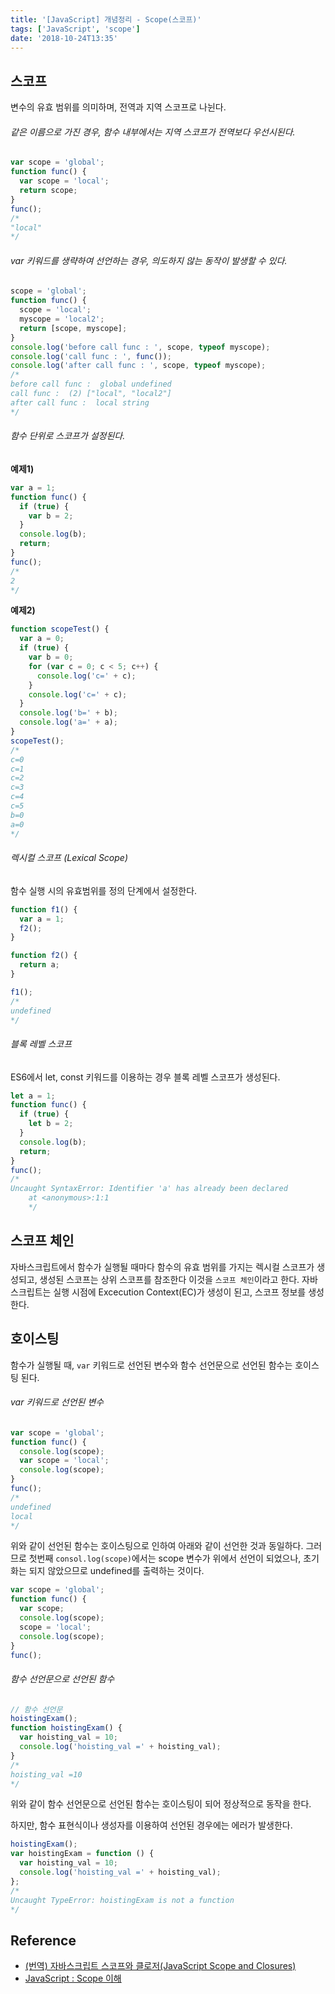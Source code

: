 ```yaml
---
title: '[JavaScript] 개념정리 - Scope(스코프)'
tags: ['JavaScript', 'scope']
date: '2018-10-24T13:35'
---
```


<!--truncate-->

## 스코프

변수의 유효 범위를 의미하며, 전역과 지역 스코프로 나뉜다.

###### 같은 이름으로 가진 경우, 함수 내부에서는 지역 스코프가 전역보다 우선시된다.

```javascript
var scope = 'global';
function func() {
  var scope = 'local';
  return scope;
}
func();
/*
"local"
*/
```

###### var 키워드를 생략하여 선언하는 경우, 의도하지 않는 동작이 발생할 수 있다.

```javascript
scope = 'global';
function func() {
  scope = 'local';
  myscope = 'local2';
  return [scope, myscope];
}
console.log('before call func : ', scope, typeof myscope);
console.log('call func : ', func());
console.log('after call func : ', scope, typeof myscope);
/*
before call func :  global undefined
call func :  (2) ["local", "local2"]
after call func :  local string
*/
```

###### 함수 단위로 스코프가 설정된다.

**예제1)**

```javascript
var a = 1;
function func() {
  if (true) {
    var b = 2;
  }
  console.log(b);
  return;
}
func();
/*
2
*/
```

**예제2)**

```javascript
function scopeTest() {
  var a = 0;
  if (true) {
    var b = 0;
    for (var c = 0; c < 5; c++) {
      console.log('c=' + c);
    }
    console.log('c=' + c);
  }
  console.log('b=' + b);
  console.log('a=' + a);
}
scopeTest();
/*
c=0
c=1
c=2
c=3
c=4
c=5
b=0
a=0
*/
```

###### 렉시컬 스코프 (Lexical Scope)

함수 실행 시의 유효범위를 정의 단계에서 설정한다.

```javascript
function f1() {
  var a = 1;
  f2();
}

function f2() {
  return a;
}

f1();
/*
undefined
*/
```

###### 블록 레벨 스코프

ES6에서 let, const 키워드를 이용하는 경우 블록 레벨 스코프가 생성된다.

```javascript
let a = 1;
function func() {
  if (true) {
    let b = 2;
  }
  console.log(b);
  return;
}
func();
/*
Uncaught SyntaxError: Identifier 'a' has already been declared
    at <anonymous>:1:1
    */
```

## 스코프 체인

자바스크립트에서 함수가 실행될 때마다 함수의 유효 범위를 가지는 렉시컬 스코프가 생성되고, 생성된 스코프는 상위 스코프를 참조한다 이것을 `스코프 체인`이라고 한다.
자바스크립트는 실행 시점에 Excecution Context(EC)가 생성이 된고, 스코프 정보를 생성한다.

## 호이스팅

함수가 실행될 때, `var` 키워드로 선언된 변수와 함수 선언문으로 선언된 함수는 호이스팅 된다.

###### var 키워드로 선언된 변수

```javascript
var scope = 'global';
function func() {
  console.log(scope);
  var scope = 'local';
  console.log(scope);
}
func();
/*
undefined
local
*/
```

위와 같이 선언된 함수는 호이스팅으로 인하여 아래와 같이 선언한 것과 동일하다. 그러므로 첫번째 `consol.log(scope)`에서는 scope 변수가 위에서 선언이 되었으나, 초기화는 되지 않았으므로 undefined를 출력하는 것이다.

```javascript
var scope = 'global';
function func() {
  var scope;
  console.log(scope);
  scope = 'local';
  console.log(scope);
}
func();
```

###### 함수 선언문으로 선언된 함수

```javascript
// 함수 선언문
hoistingExam();
function hoistingExam() {
  var hoisting_val = 10;
  console.log('hoisting_val =' + hoisting_val);
}
/*
hoisting_val =10
*/
```

위와 같이 함수 선언문으로 선언된 함수는 호이스팅이 되어 정상적으로 동작을 한다.

하지만, 함수 표현식이나 생성자를 이용하여 선언된 경우에는 에러가 발생한다.

```javascript
hoistingExam();
var hoistingExam = function () {
  var hoisting_val = 10;
  console.log('hoisting_val =' + hoisting_val);
};
/*
Uncaught TypeError: hoistingExam is not a function
*/
```

## Reference

- [(번역) 자바스크립트 스코프와 클로저(JavaScript Scope and Closures)](https://medium.com/@khwsc1/%EB%B2%88%EC%97%AD-%EC%9E%90%EB%B0%94%EC%8A%A4%ED%81%AC%EB%A6%BD%ED%8A%B8-%EC%8A%A4%EC%BD%94%ED%94%84%EC%99%80-%ED%81%B4%EB%A1%9C%EC%A0%80-javascript-scope-and-closures-8d402c976d19)
- [JavaScript : Scope 이해](http://www.nextree.co.kr/p7363/)
